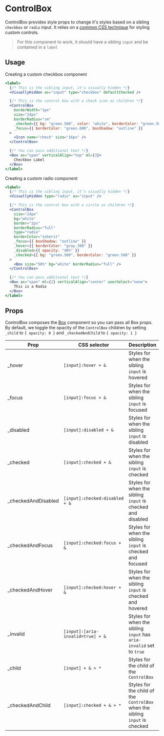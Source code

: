 
<SEO
  title="ControlBox"
  description="ControlBox provides style props to change it's styles based on a sibling
checkbox or radio inputs. It relies on a common CSS technique for styling custom controls."
/>

# ControlBox

ControlBox provides style props to change it's styles based on a sibling
`checkbox` or `radio` input. It relies on a
[common CSS technique](https://dev.to/lkopacz/create-custom-keyboard-accessible-checkboxes-2036)
for styling custom controls.

> For this component to work, it should have a sibling `input` and be contained
> in a `label`

## Usage

Creating a custom checkbox component

```jsx
<label>
  {/* This is the sibling input, it's visually hidden */}
  <VisuallyHidden as="input" type="checkbox" defaultChecked />

  {/* This is the control box with a check icon as children */}
  <ControlBox
    borderWidth="1px"
    size="24px"
    borderRadius="sm"
    _checked={{ bg: "green.500", color: "white", borderColor: "green.500" }}
    _focus={{ borderColor: "green.600", boxShadow: "outline" }}
  >
    <Icon name="check" size="16px" />
  </ControlBox>

  {/* You can pass additional text */}
  <Box as="span" verticalAlign="top" ml={3}>
    Checkbox Label
  </Box>
</label>
```

Creating a custom radio component

```jsx
<label>
  {/* This is the sibling input, it's visually hidden */}
  <VisuallyHidden type="radio" as="input" />

  {/* This is the control box with a circle as children */}
  <ControlBox
    size="24px"
    bg="white"
    border="2px"
    borderRadius="full"
    type="radio"
    borderColor="inherit"
    _focus={{ boxShadow: "outline" }}
    _hover={{ borderColor: "gray.300" }}
    _disabled={{ opacity: "40%" }}
    _checked={{ bg: "green.500", borderColor: "green.500" }}
  >
    <Box size="50%" bg="white" borderRadius="full" />
  </ControlBox>

  {/* You can pass additional text */}
  <Box as="span" ml={2} verticalAlign="center" userSelect="none">
    This is a Radio
  </Box>
</label>
```

## Props

ControlBox composes the [Box](/box) component so you can pass all Box props. By
default, we toggle the opacity of the `ControlBox` children by setting `_child`
to `{ opacity: 0 }` and `_checkedAndChild` to `{ opacity: 1 }`

| Prop                 | CSS selector                      | Description                                                                  |
| -------------------- | --------------------------------- | ---------------------------------------------------------------------------- |
| \_hover              | `[input]:hover + &`               | Styles for when the sibling `input` is hovered                               |
| \_focus              | `[input]:focus + &`               | Styles for when the sibling `input` is focused                               |
| \_disabled           | `[input]:disabled + &`            | Styles for when the sibling `input` is disabled                              |
| \_checked            | `[input]:checked + &`             | Styles for when the sibling `input` is checked                               |
| \_checkedAndDisabled | `[input]:checked:disabled + &`    | Styles for when the sibling `input` is checked and disabled                  |
| \_checkedAndFocus    | `[input]:checked:focus + &`       | Styles for when the sibling `input` is checked and focused                   |
| \_checkedAndHover    | `[input]:checked:hover + &`       | Styles for when the sibling `input` is checked and hovered                   |
| \_invalid            | `[input]:[aria-invalid=true] + &` | Styles for when the sibling `input` has `aria-invalid` set to `true`         |
| \_child              | `[input] + & > *`                 | Styles for the child of the `ControlBox`                                     |
| \_checkedAndChild    | `[input]:checked + & > *`         | Styles for the child of the `ControlBox` when the sibling `input` is checked |
